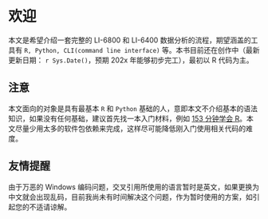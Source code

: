 # 欢迎 {#welcome .unnumbered}

本文是希望介绍一套完整的 LI-6800 和 LI-6400 数据分析的流程，期望涵盖的工具有 `R, Python, CLI(command line interface)` 等。本书目前还在创作中（最新更新日期： `r Sys.Date()`，预期 202x 年能够初步完工），最初以 R 代码为主。

::: callout-note
## 注意

本文面向的对象是具有最基本 `R` 和 `Python` 基础的人，意即本文不介绍基本的语法知识，如果没有任何基础，建议首先找一本入门材料，例如 [153 分钟学会 R](https://cran.r-project.org/doc/contrib/Liu-FAQ.pdf)。本文尽量少用太多的软件包依赖来完成，这样尽可能降低刚入门使用相关代码的难度。
:::

::: callout-tip
## 友情提醒

由于万恶的 Windows 编码问题，交叉引用所使用的语言暂时是英文，如果更换为中文就会出现乱码，目前我尚未有时间解决这个问题，作为暂时使用的方案，如引起您的不适请谅解。
:::



